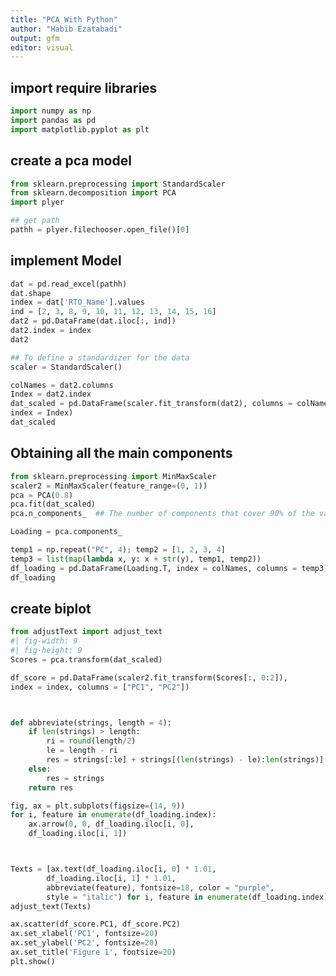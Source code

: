 ```yaml
---
title: "PCA With Python"
author: "Habib Ezatabadi"
output: gfm
editor: visual
---
```



## import require libraries 

```python
import numpy as np
import pandas as pd
import matplotlib.pyplot as plt
```


## create a pca model 

```python
from sklearn.preprocessing import StandardScaler
from sklearn.decomposition import PCA
import plyer

## get path
pathh = plyer.filechooser.open_file()[0]

```


## implement Model 


```python
dat = pd.read_excel(pathh)
dat.shape
index = dat['RTO_Name'].values
ind = [2, 3, 8, 9, 10, 11, 12, 13, 14, 15, 16]
dat2 = pd.DataFrame(dat.iloc[:, ind])
dat2.index = index
dat2

## To define a standardizer for the data
scaler = StandardScaler() 
```





```python
colNames = dat2.columns
Index = dat2.index
dat_scaled = pd.DataFrame(scaler.fit_transform(dat2), columns = colNames, 
index = Index)
dat_scaled

```




## Obtaining all the main components

```python
from sklearn.preprocessing import MinMaxScaler
scaler2 = MinMaxScaler(feature_range=(0, 1))
pca = PCA(0.8) 
pca.fit(dat_scaled)
pca.n_components_  ## The number of components that cover 90% of the variance

Loading = pca.components_

temp1 = np.repeat("PC", 4); temp2 = [1, 2, 3, 4]
temp3 = list(map(lambda x, y: x + str(y), temp1, temp2))
df_loading = pd.DataFrame(Loading.T, index = colNames, columns = temp3)
df_loading


```

## create biplot


```python
from adjustText import adjust_text
#| fig-width: 9
#| fig-height: 9
Scores = pca.transform(dat_scaled)

df_score = pd.DataFrame(scaler2.fit_transform(Scores[:, 0:2]), 
index = index, columns = ["PC1", "PC2"])



def abbreviate(strings, length = 4):
    if len(strings) > length:
        ri = round(length/2)
        le = length - ri
        res = strings[:le] + strings[(len(strings) - le):len(strings)]
    else:
        res = strings
    return res

fig, ax = plt.subplots(figsize=(14, 9))
for i, feature in enumerate(df_loading.index):
    ax.arrow(0, 0, df_loading.iloc[i, 0], 
    df_loading.iloc[i, 1])



Texts = [ax.text(df_loading.iloc[i, 0] * 1.01, 
        df_loading.iloc[i, 1] * 1.01, 
        abbreviate(feature), fontsize=18, color = "purple", 
        style = "italic") for i, feature in enumerate(df_loading.index)]
adjust_text(Texts)

ax.scatter(df_score.PC1, df_score.PC2)
ax.set_xlabel('PC1', fontsize=20)
ax.set_ylabel('PC2', fontsize=20)
ax.set_title('Figure 1', fontsize=20)
plt.show()
```
